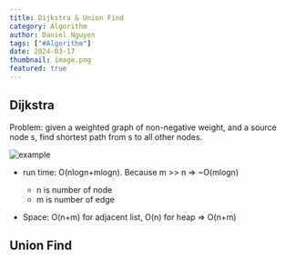 ```yaml
---
title: Dijkstra & Union Find
category: Algorithm
author: Daniel Nguyen
tags: ["#Algorithm"]
date: 2024-03-17
thumbnail: image.png
featured: true
---
```


## Dijkstra

Problem: given a weighted graph of non-negative weight, and a source node s, find shortest path from s to all 
other nodes.

![example](./1.png 'example')

- run time: O(nlogn+mlogn). Because m >> n => ~O(mlogn)
    - n is number of node
    - m is number of edge

- Space: O(n+m) for adjacent list, O(n) for heap => O(n+m)

## Union Find